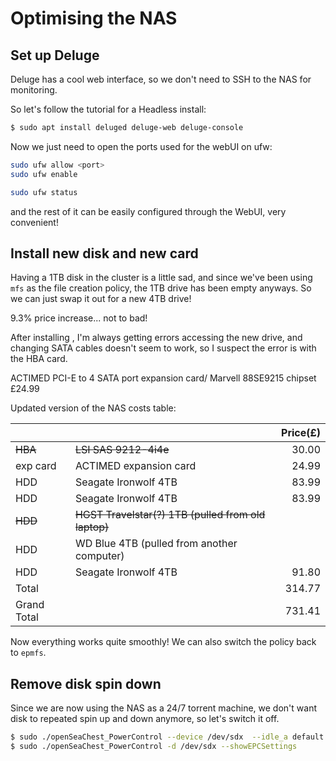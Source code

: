 
# Optimising the NAS

## Set up Deluge

Deluge has a cool web interface, so we don't need to SSH to the NAS for monitoring.

So let's follow the tutorial for a Headless install:

```bash
$ sudo apt install deluged deluge-web deluge-console
```

Now we just need to open the ports used for the webUI on ufw:

```bash
sudo ufw allow <port>
sudo ufw enable

sudo ufw status
```

and the rest of it can be easily configured through the WebUI, very convenient!

## Install new disk and new card

Having a 1TB disk in the cluster is a little sad, and since we've been using `mfs` as the
file creation policy, the 1TB drive has been empty anyways.
So we can just swap it out for a new 4TB drive!

9.3% price increase... not to bad!

After installing , I'm always getting errors accessing the new drive,
and changing SATA cables doesn't seem to work, so I suspect the error is with the HBA card.

ACTIMED PCI-E to 4 SATA port expansion card/ Marvell 88SE9215 chipset £24.99

Updated version of the NAS costs table:

|             |                                                            | Price(£) |
| ----------- | ---------------------------------------------------------- | -------: |
| ~~HBA~~     | ~~LSI SAS 9212-4i4e~~                                      |    30.00 |
| exp card    | ACTIMED expansion card                                     |    24.99 |
| HDD         | Seagate Ironwolf 4TB                                       |    83.99 |
| HDD         | Seagate Ironwolf 4TB                                       |    83.99 |
| ~~HDD~~     | ~~HGST Travelstar(?) 1TB (pulled from old laptop)~~        |          |
| HDD         | WD Blue 4TB (pulled from another computer)                 |          |
| HDD         | Seagate Ironwolf 4TB                                       |    91.80 |
| Total       |                                                            |   314.77 |
| Grand Total |                                                            |   731.41 |

Now everything works quite smoothly!
We can also switch the policy back to `epmfs`.

## Remove disk spin down

Since we are now using the NAS as a 24/7 torrent machine, we don't want disk to
repeated spin up and down anymore, so let's switch it off.

``` bash
$ sudo ./openSeaChest_PowerControl --device /dev/sdx  --idle_a default --idle_b default --idle_c default --standby_z disable
$ sudo ./openSeaChest_PowerControl -d /dev/sdx --showEPCSettings
```
